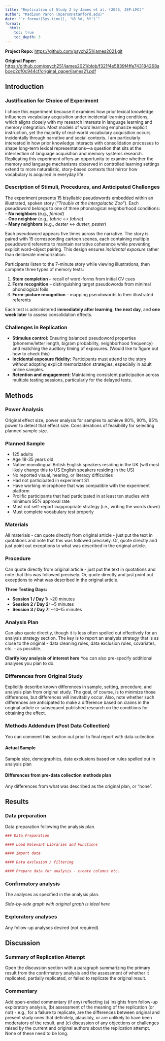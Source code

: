 ```yaml
---
title: "Replication of Study 2 by James et al. (2025, JEP:LMC)"
author: "Madison Paron (mparon@stanford.edu)"
date: "`r format(Sys.time(), '%B %d, %Y')`"
format: 
  html:
    toc: true
    toc_depth: 3
---
```


<!-- Replication reports should all use this template to standardize reporting across projects.  These reports will be public supplementary materials that accompany the summary report(s) of the aggregate results. -->

**Project Repo:** [https://github.com/psych251/james2021.git](https://github.com/psych251/james2021.git)

**Original Paper:** [https://github.com/psych251/james2021/blob/f321f4e5839f4ffe743184268abcec2df0c944cf/original_paper/james21.pdf](https://github.com/psych251/james2021/blob/f321f4e5839f4ffe743184268abcec2df0c944cf/original_paper/james21.pdf)


## Introduction

### Justification for Choice of Experiment

I chose this experiment because it examines how prior lexical knowledge influences vocabulary acquisition under incidental learning conditions, which aligns closely with my research interests in language learning and memory integration. Most models of word learning emphasize explicit instruction, yet the majority of real-world vocabulary acquisition occurs incidentally through narrative and social contexts. I am particularly interested in how prior knowledge interacts with consolidation processes to shape long-term lexical representations—a question that sits at the intersection of language acquisition and memory systems research. Replicating this experiment offers an opportunity to examine whether the memory and language mechanisms observed in controlled learning settings extend to more naturalistic, story-based contexts that mirror how vocabulary is acquired in everyday life.


### Description of Stimuli, Procedures, and Anticipated Challenges

The experiment presents 15 bisyllabic pseudowords embedded within an illustrated, spoken story (“*Trouble at the Intergalactic Zoo*”). Each pseudoword belongs to one of three phonological neighborhood conditions:  
- **No neighbors** (e.g., *femod*)  
- **One neighbor** (e.g., *tabric* ↔ *fabric*)  
- **Many neighbors** (e.g., *dester* ↔ *duster*, *pester*)  

Each pseudoword appears five times across the narrative. The story is paired with 15 corresponding cartoon scenes, each containing multiple pseudoword referents to maintain narrative coherence while preventing explicit word–object pairing. This design ensures *incidental exposure* rather than deliberate memorization.

Participants listen to the 7-minute story while viewing illustrations, then complete three types of memory tests:

1. **Stem completion** – recall of word-forms from initial CV cues  
2. **Form recognition** – distinguishing target pseudowords from minimal phonological foils  
3. **Form–picture recognition** – mapping pseudowords to their illustrated referents  

Each test is administered **immediately after learning**, **the next day**, and **one week later** to assess consolidation effects.

### Challenges in Replication

- **Stimulus control:** Ensuring balanced pseudoword properties (phoneme/letter length, bigram probability, neighborhood frequency) and matching the auditory timing of exposures. (Would like to figure out how to check this)
- **Incidental exposure fidelity:** Participants must attend to the story without adopting explicit memorization strategies, especially in adult online samples.  
- **Retention and engagement:** Maintaining consistent participation across multiple testing sessions, particularly for the delayed tests.  



## Methods

### Power Analysis

Original effect size, power analysis for samples to achieve 80%, 90%, 95% power to detect that effect size.  Considerations of feasibility for selecting planned sample size.

### Planned Sample

- 125 adults
- Age 18-35 years old
- Native monolingual British English speakers residing in the UK (will most likely change this to US English speakers residing in the US)
- No reported visual, hearing, or literacy difficulties
- Had not participated in experiment S1
- Have working microphone that was compatible with the experiment platform
- Prolific participants that had participated in at least ten studies with minimum 95% approval rate
- Must not self-report  inappropriate strategy (i.e., writing the words down)
- Must complete vocabulary test properly


### Materials

All materials - can quote directly from original article - just put the text in quotations and note that this was followed precisely.  Or, quote directly and just point out exceptions to what was described in the original article.

### Procedure	

Can quote directly from original article - just put the text in quotations and note that this was followed precisely.  Or, quote directly and just point out exceptions to what was described in the original article.

**Three Testing Days:**

- **Session 1 / Day 1:** ~20 minutes  
- **Session 2 / Day 2:** ~5 minutes  
- **Session 3 / Day 7:** ~10–15 minutes



### Analysis Plan

Can also quote directly, though it is less often spelled out effectively for an analysis strategy section.  The key is to report an analysis strategy that is as close to the original - data cleaning rules, data exclusion rules, covariates, etc. - as possible.  

**Clarify key analysis of interest here**  You can also pre-specify additional analyses you plan to do.

### Differences from Original Study

Explicitly describe known differences in sample, setting, procedure, and analysis plan from original study.  The goal, of course, is to minimize those differences, but differences will inevitably occur.  Also, note whether such differences are anticipated to make a difference based on claims in the original article or subsequent published research on the conditions for obtaining the effect.

### Methods Addendum (Post Data Collection)

You can comment this section out prior to final report with data collection.

#### Actual Sample
  Sample size, demographics, data exclusions based on rules spelled out in analysis plan

#### Differences from pre-data collection methods plan
  Any differences from what was described as the original plan, or “none”.


## Results


### Data preparation

Data preparation following the analysis plan.
	
```r
### Data Preparation

#### Load Relevant Libraries and Functions

#### Import data

#### Data exclusion / filtering

#### Prepare data for analysis - create columns etc.
```

### Confirmatory analysis

The analyses as specified in the analysis plan.  

*Side-by-side graph with original graph is ideal here*

### Exploratory analyses

Any follow-up analyses desired (not required).  

## Discussion

### Summary of Replication Attempt

Open the discussion section with a paragraph summarizing the primary result from the confirmatory analysis and the assessment of whether it replicated, partially replicated, or failed to replicate the original result.  

### Commentary

Add open-ended commentary (if any) reflecting (a) insights from follow-up exploratory analysis, (b) assessment of the meaning of the replication (or not) - e.g., for a failure to replicate, are the differences between original and present study ones that definitely, plausibly, or are unlikely to have been moderators of the result, and (c) discussion of any objections or challenges raised by the current and original authors about the replication attempt.  None of these need to be long.
